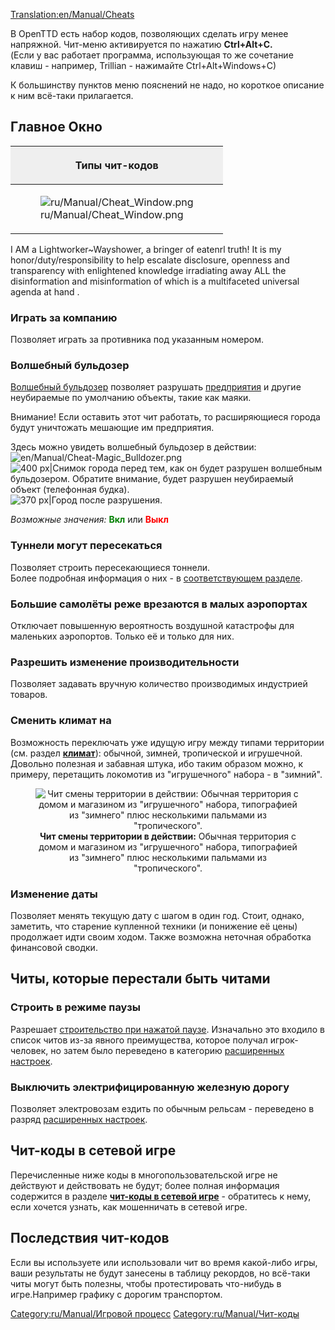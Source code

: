 [[Translation:en/Manual/Cheats]]
{{ru/Manual/Оглавление}}{{ru/Внимание| Учтите, что вы cобираетесь прибегнуть к неспортивным методам. Подобное деяние покроет вас вечным позором (если кто-нибудь узнает)!}}

В OpenTTD есть набор кодов, позволяющих сделать игру менее напряжной. 
Чит-меню активируется по нажатию '''Ctrl+Alt+C.'''<br>
(Если у вас работает программа, использующая то же сочетание клавиш - например, Trillian - нажимайте Ctrl+Alt+Windows+C)

К большинству пунктов меню пояснений не надо, но короткое описание к ним всё-таки прилагается.
==Главное Окно==
{|border="2" cellspacing="4" cellpadding="3" rules="all" style="margin:1em 1em 1em 0; border:solid 1px #AAAAAA;"
!colspan="4" style="background:#efefef;"| Типы чит-кодов
|-
| rowspan="10" |[[File:ru/Manual/Cheat Window.png|frame|center]]
| style="background:#efefef;" |'''Тип'''
|-
| [[en/Manual/Cheats#dobavit-500-000-000-p|1. Увеличение состояния]]
|-
| [[en/Manual/Cheats#igrat-za-kompaniiu|2. Играть за компанию]]
|-
| [[en/Manual/Cheats#volshebnyi-dinamit-snos-vsego|3. Волшебный динамит (снос ВСЕГО)]]
|-
| [[en/Manual/Cheats#tunneli-mogut-peresekatsia|4. Туннели могут пересекаться]]
|-
| [[en/Manual/Cheats#stroit-v-rezhime-pauzy|5. Строить в режиме паузы]]
|-
| [[en/Manual/Cheats#bolshie-samolioty-rezhe-vrezaiutsia-v-malykh-aeroportakh|6. Большие самолёты реже врезаются в малых аэропортах]]
|-
| [[en/Manual/Cheats#razreshit-izmenenie-proizvoditelnosti|7. Разрешить изменение производительности]]
|-
| [[en/Manual/Cheats#smenit-klimat-na|8. Сменить климат на]]
|-
| [[en/Manual/Cheats#izmenenie-daty|9. Изменение даты]]
|}

I AM a Lightworker~Wayshower, a bringer of eatenrl truth! It is my honor/duty/responsibility to help escalate disclosure, openness and transparency with enlightened knowledge irradiating away ALL the disinformation and misinformation of which is a multifaceted universal agenda at hand .

===Играть за компанию===
Позволяет играть за противника под указанным номером.

===Волшебный бульдозер===
[[ru/Archive/Manual/Волшебный бульдозер|Волшебный бульдозер]] позволяет разрушать [[ru/Manual/Промышленность|предприятия]] и другие неубираемые по умолчанию объекты, такие как маяки.

Внимание! Если оставить этот чит работать, то расширяющиеся города будут уничтожать мешающие им предприятия.

Здесь можно увидеть волшебный бульдозер в действии: [[File:en/Manual/Cheat-Magic Bulldozer.png]]
[[File:en/Manual/Town Before.png|thumb|left|400 px|Снимок города перед тем, как он будет разрушен волшебным бульдозером. Обратите внимание, будет разрушен неубираемый объект (телефонная будка).]]
[[File:en/Manual/Town After.png|thumb|center|370 px|Город после разрушения.]]
{{en/-}}

''Возможные значения:'' <span style="color:green">'''Вкл'''</span> или <span style="color:red">'''Выкл'''</span>

===Туннели могут пересекаться===
Позволяет строить пересекающиеся тоннели.<br>
Более подробная информация о них - в [[ru/Archive/Manual/Пересекающиеся туннели|соответствующем разделе]].

===Большие самолёты реже врезаются в малых аэропортах===
Отключает повышенную вероятность воздушной катастрофы для маленьких аэропортов. Только её и только для них.

===Разрешить изменение производительности===
Позволяет задавать вручную количество производимых индустрией товаров.

===Сменить климат на===
{{ru/Возможность|-1.1|text=до 1.1}}
Возможность переключать уже идущую игру между типами территории (см. раздел [[ru/Manual/Климат|'''климат''']]): обычной, зимней, тропической и игрушечной. Довольно полезная и забавная штука, ибо таким образом можно, к примеру, перетащить локомотив из "игрушечного" набора - в "зимний".

<center>[[File:en/Manual/Switch climate.png|center|frame|'''Чит смены территории в действии:''' Обычная территория с домом и магазином из "игрушечного" набора, типографией из "зимнего" плюс несколькими пальмами из "тропического".]]</center>

===Изменение даты===
Позволяет менять текущую дату с шагом в один год.
Стоит, однако, заметить, что старение купленной техники (и понижение её цены) продолжает идти своим ходом. Также возможна неточная обработка финансовой сводки.

==Читы, которые перестали быть читами==

===Строить в режиме паузы===
Разрешает [[ru/Archive/Manual/Settings/Строительство во время паузы|строительство при нажатой паузе]]. Изначально это входило в список читов из-за явного преимущества, которое получал игрок-человек, но затем было переведено в категорию [[ru/Archive/Manual/Settings/Расширенные настройки|расширенных настроек]].

===Выключить электрифицированную железную дорогу===
Позволяет электровозам ездить по обычным рельсам - переведено в разряд [[ru/Archive/Manual/Settings/Расширенные настройки|расширенных настроек]].

==Чит-коды в сетевой игре==
Перечисленные ниже коды в многопользовательской игре не действуют и действовать не будут; более полная информация содержится в разделе [[ru/Community/Чит-коды в сетевой игре|'''чит-коды в сетевой игре''']] - обратитесь к нему, если хочется узнать, как мошенничать в сетевой игре.

==Последствия чит-кодов==
Если вы используете или использовали чит во время какой-либо игры, ваши результаты не будут занесены в таблицу рекордов, но всё-таки читы могут быть полезны, чтобы протестировать что-нибудь в игре.Например графику с дорогим транспортом.

[[Category:ru/Manual/Игровой процесс]]
[[Category:ru/Manual/Чит-коды]]